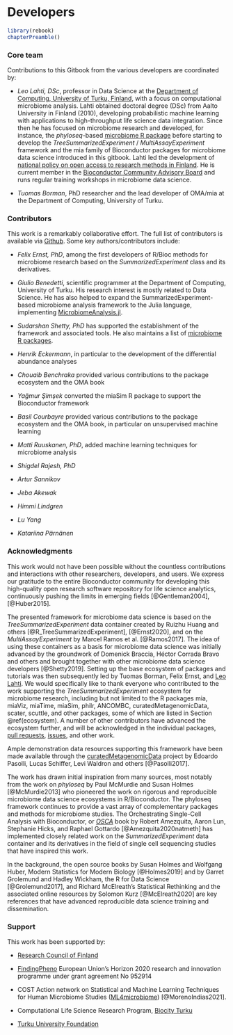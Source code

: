 # Developers {-}

```r
library(rebook)
chapterPreamble()
```

### Core team {-}

Contributions to this Gitbook from the various developers are
coordinated by:

- *Leo Lahti, DSc*, professor in Data Science at the [Department of
   Computing, University of Turku,
   Finland](https://datascience.utu.fi/), with a focus on
   computational microbiome analysis. Lahti obtained doctoral degree
   (DSc) from Aalto University in Finland (2010), developing
   probabilistic machine learning with applications to high-throughput
   life science data integration. Since then he has focused on
   microbiome research and developed, for instance, the
   _phyloseq_-based [microbiome R
   package](https://bioconductor.org/packages/release/bioc/html/microbiome.html)
   before starting to develop the _TreeSummarizedExperiment_ /
   _MultiAssayExperiment_ framework and the mia family of Bioconductor
   packages for microbiome data science introduced in this
   gitbook. Lahti led the development of [national policy on open
   access to research methods in
   Finland](https://avointiede.fi/en/policies-materials/policies-open-science-and-research-finland/policy-open-research-data-and-methods).
   He is current member in the [Bioconductor Community Advisory
   Board](https://bioconductor.org/about/community-advisory-board/)
   and runs regular training workshops in microbiome data science.

- *Tuomas Borman*, PhD researcher and the lead developer of OMA/mia at
   the Department of Computing, University of Turku. 


### Contributors {-}

This work is a remarkably collaborative effort. The full list of
contributors is available via
[Github](https://github.com/microbiome/OMA/graphs/contributors). Some
key authors/contributors include:

- *Felix Ernst, PhD*, among the first developers of R/Bioc methods for
   microbiome research based on the _SummarizedExperiment_ class and
   its derivatives.

- *Giulio Benedetti*, scientific programmer at the Department of
   Computing, University of Turku. His research interest is mostly
   related to Data Science. He has also helped to expand the
   SummarizedExperiment-based microbiome analysis framework to the
   Julia language, implementing
   [MicrobiomeAnalysis.jl](https://github.com/JuliaTurkuDataScience/MicrobiomeAnalysis.jl).

- *Sudarshan Shetty, PhD* has supported the establishment of the
   framework and associated tools. He also maintains a list of
   [microbiome R
   packages](https://microsud.github.io/Tools-Microbiome-Analysis/).

- *Henrik Eckermann*, in particular to the development of
   the differential abundance analyses

- *Chouaib Benchraka* provided various contributions to the package ecosystem and the OMA book

- *Yağmur Şimşek* converted the miaSim R package to support the Bioconductor framework

- *Basil Courbayre* provided various contributions to the package
   ecosystem and the OMA book, in particular on unsupervised machine
   learning

- *Matti Ruuskanen, PhD*, added machine learning techniques for
   microbiome analysis

- *Shigdel Rajesh, PhD* 

- *Artur Sannikov* 

- *Jeba Akewak* 

- *Himmi Lindgren*

- *Lu Yang* 

- *Katariina Pärnänen*


### Acknowledgments {-}

This work would not have been possible without the countless
contributions and interactions with other researchers, developers, and
users. We express our gratitude to the entire Bioconductor community
for developing this high-quality open research software repository for
life science analytics, continuously pushing the limits in emerging
fields [@Gentleman2004], [@Huber2015].

The presented framework for microbiome data science is based on the
_TreeSummarizedExperiment_ data container created by Ruizhu Huang and
others [@R_TreeSummarizedExperiment], [@Ernst2020], and on the
_MultiAssayExperiment_ by Marcel Ramos et al. [@Ramos2017]. The idea
of using these containers as a basis for microbiome data science was
initially advanced by the groundwork of Domenick Braccia, Héctor
Corrada Bravo and others and brought together with other microbiome
data science developers [@Shetty2019]. Setting up the base ecosystem
of packages and tutorials was then subsequently led by Tuomas Borman,
Felix Ernst, and [Leo Lahti](http://www.iki.fi/Leo.Lahti). We would
specifically like to thank everyone who contributed to the work
supporting the _TreeSummarizedExperiment_ ecosystem for microbiome
research, including but not limited to the R packages mia, miaViz,
miaTime, miaSim, philr, ANCOMBC, curatedMetagenomicData, scater,
scuttle, and other packages, some of which are listed in Section
\@ref(ecosystem). A number of other contributors have advanced the
ecosystem further, and will be acknowledged in the individual
packages, [pull
requests](https://github.com/microbiome/OMA/graphs/contributors),
[issues](https://github.com/microbiome/OMA/issues), and other work.

Ample demonstration data resources supporting this framework have been
made available through the
[curatedMetagenomicData](https://waldronlab.io/curatedMetagenomicData/)
project by Edoardo Pasolli, Lucas Schiffer, Levi Waldron and others
[@Pasolli2017].

The work has drawn initial inspiration from many sources, most notably
from the work on _phyloseq_ by Paul McMurdie and Susan Holmes
[@McMurdie2013] who pioneered the work on rigorous and reproducible
microbiome data science ecosystems in R/Bioconductor. The phyloseq
framework continues to provide a vast array of complementary packages
and methods for microbiome studies. The Orchestrating Single-Cell
Analysis with Bioconductor, or
[_OSCA_](https://bioconductor.org/books/release/OSCA/) book by Robert
Amezquita, Aaron Lun, Stephanie Hicks, and Raphael Gottardo
[@Amezquita2020natmeth] has implemented closely related work on the
_SummarizedExperiment_ data container and its derivatives in the field
of single cell sequencing studies that have inspired this work.

In the background, the open source books by Susan Holmes and Wolfgang
Huber, Modern Statistics for Modern Biology [@Holmes2019] and by
Garret Grolemund and Hadley Wickham, the R for Data Science
[@Grolemund2017], and Richard McElreath's Statistical Rethinking and
the associated online resources by Solomon Kurz [@McElreath2020] are
key references that have advanced reproducible data science training
and dissemination.



### Support {-}

This work has been supported by:

* [Research Council of Finland](https://www.aka.fi/)

* [FindingPheno](https://www.findingpheno.eu/) European Union’s Horizon 2020 research and innovation programme under grant agreement No 952914

* COST Action network on Statistical and Machine Learning Techniques for Human Microbiome Studies
  ([ML4microbiome](https://www.ml4microbiome.eu/)) [@MorenoIndias2021].

* Computational Life Science Research Program, [Biocity Turku](https://biocityturku.fi/)

* [Turku University Foundation](https://www.yliopistosaatio.fi/en/)

